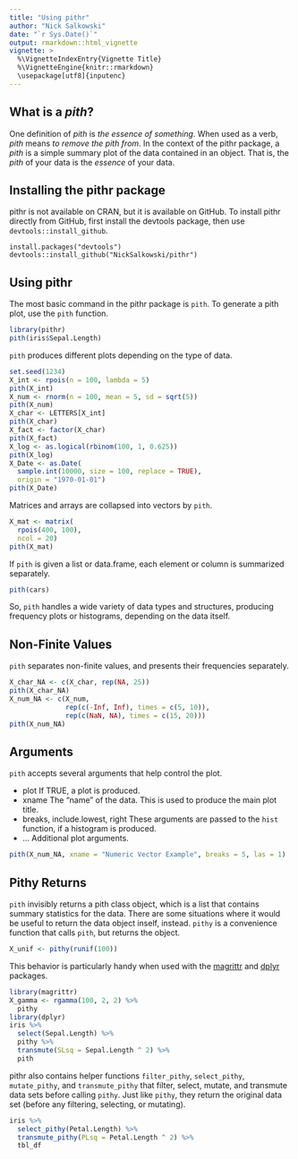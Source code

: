 ```yaml
---
title: "Using pithr"
author: "Nick Salkowski"
date: "`r Sys.Date()`"
output: rmarkdown::html_vignette
vignette: >
  %\VignetteIndexEntry{Vignette Title}
  %\VignetteEngine{knitr::rmarkdown}
  \usepackage[utf8]{inputenc}
---
```


## What is a *pith*?

One definition of *pith* is *the essence of something*.  When used as a verb, 
*pith* means *to remove the pith from*.  In the context of the pithr package, 
a *pith* is a simple summary plot of the data contained in an object.  That 
is, the *pith* of your data is the *essence* of your data.

## Installing the pithr package

pithr is not available on CRAN, but it is available on GitHub.  To install 
pithr directly from GitHub, first install the devtools package, then use `devtools::install_github`.

```
install.packages("devtools")
devtools::install_github("NickSalkowski/pithr")
```

## Using pithr

The most basic command in the pithr package is `pith`.  To generate a pith 
plot, use the `pith` function.

```r
library(pithr)
pith(iris$Sepal.Length)
```

`pith` produces different plots depending on the type of data.

```r
set.seed(1234)
X_int <- rpois(n = 100, lambda = 5)
pith(X_int)
X_num <- rnorm(n = 100, mean = 5, sd = sqrt(5))
pith(X_num)
X_char <- LETTERS[X_int]
pith(X_char)
X_fact <- factor(X_char)
pith(X_fact)
X_log <- as.logical(rbinom(100, 1, 0.625))
pith(X_log)
X_Date <- as.Date(
  sample.int(10000, size = 100, replace = TRUE), 
  origin = "1970-01-01")
pith(X_Date)
```

Matrices and arrays are collapsed into vectors by `pith`.  
```r
X_mat <- matrix(
  rpois(400, 100),
  ncol = 20)
pith(X_mat)
```

If `pith` is given a list or data.frame, each element or column is summarized separately.

```r
pith(cars)
```

So, `pith` handles a wide variety of data types and structures, producing frequency plots or histograms, depending on the data itself.

## Non-Finite Values

`pith` separates non-finite values, and presents their frequencies separately.
```r
X_char_NA <- c(X_char, rep(NA, 25))
pith(X_char_NA)
X_num_NA <- c(X_num, 
              rep(c(-Inf, Inf), times = c(5, 10)),
              rep(c(NaN, NA), times = c(15, 20)))
pith(X_num_NA)
```

## Arguments

`pith` accepts several arguments that help control the plot.

- plot If TRUE, a plot is produced.
- xname The "name" of the data.  This is used to produce the main plot title.
- breaks, include.lowest, right These arguments are passed to the `hist` 
  function, if a histogram is produced.
- ... Additional plot arguments.

```r
pith(X_num_NA, xname = "Numeric Vector Example", breaks = 5, las = 1)
```

## Pithy Returns

`pith` invisibly returns a pith class object, which is a list that contains 
summary statistics for the data.  There are some situations where it would 
be useful to return the data object inself, instead.  `pithy` is a convenience 
function that calls `pith`, but returns the object.

```r
X_unif <- pithy(runif(100))
```

This behavior is particularly handy when used with the 
[magrittr](https://github.com/smbache/magrittr) and 
[dplyr](https://github.com/hadley/dplyr) packages.

```r
library(magrittr)
X_gamma <- rgamma(100, 2, 2) %>%
  pithy
library(dplyr)
iris %>%
  select(Sepal.Length) %>%
  pithy %>%
  transmute(SLsq = Sepal.Length ^ 2) %>%
  pith
```

pithr also contains helper functions `filter_pithy`, `select_pithy`, 
`mutate_pithy`, and `transmute_pithy` that filter, select, mutate, and 
transmute data sets before calling `pithy`.  Just like `pithy`, they 
return the original data set (before any filtering, selecting, or mutating).

```r
iris %>%
  select_pithy(Petal.Length) %>%
  transmute_pithy(PLsq = Petal.Length ^ 2) %>%
  tbl_df
```
